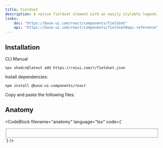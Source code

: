 ```yaml
---
title: Fieldset
description: A native fieldset element with an easily stylable legend.
links:
    doc: "https://base-ui.com/react/components/fieldset"
    api: "https://base-ui.com/react/components/fieldset#api-reference"
---
```


<ComponentPreview name="fieldset-demo" />

## Installation

<InstallationTabs>

<InstallationTabsList>
    <InstallationTabsTrigger value="cli">CLI</InstallationTabsTrigger>
    <InstallationTabsTrigger value="manual">Manual</InstallationTabsTrigger>
</InstallationTabsList>

<InstallationTabsContent value="cli">

```package-install
npx shadcn@latest add https://roiui.com/r/fieldset.json
```

</InstallationTabsContent>

<InstallationTabsContent value="manual" data-manual="true">

Install dependencies:

```package-install
npm install @base-ui-components/react
```

Copy and paste the following files:

<ComponentSource
    name="fieldset"
/>

</InstallationTabsContent>

</InstallationTabs>

## Anatomy

<CodeBlock
filename="anatomy"
  language="tsx"
  code={`<Fieldset>
    <FieldsetLegend />
</Fieldset>
`} />

